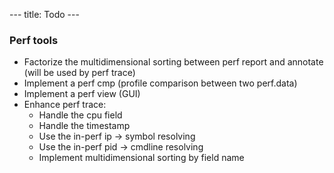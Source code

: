 ---
title: Todo
---

=== Perf tools ===

* Factorize the multidimensional sorting between perf report and annotate (will be used by perf trace)
* Implement a perf cmp (profile comparison between two perf.data)
* Implement a perf view (GUI)
* Enhance perf trace:
** Handle the cpu field
** Handle the timestamp
** Use the in-perf ip -> symbol resolving
** Use the in-perf pid -> cmdline resolving
** Implement multidimensional sorting by field name